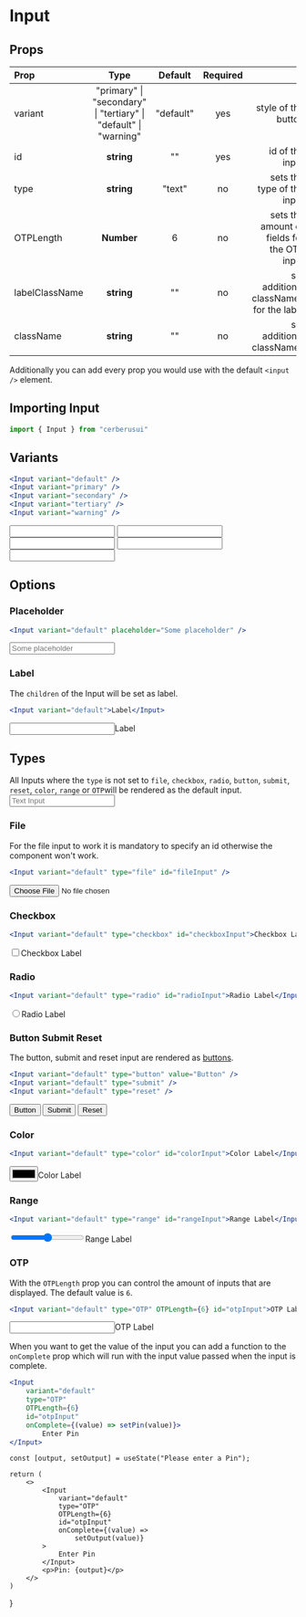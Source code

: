 
# Input
## Props
|Prop|Type|Default| Required | |
| :------------ | :---------: | :----------: | :----------: | ----------: |
| variant       |    "primary" &#124; "secondary" &#124; "tertiary" &#124; <br /> "default" &#124; "warning"    | "default" | yes | style of the button
| id     |    **string**     |    "" | yes | id of the input
| type | **string** |    "text" | no | sets the type of the input
| OTPLength | **Number** | 6 | no | sets the amount of fields for the OTP input
| labelClassName | **string** | "" | no | set additional classNames for the label
| className | **string** | "" | no | set additional classNames

Additionally you can add every prop you would use with the default `<input />` element.


## Importing Input
```jsx copy
import { Input } from "cerberusui"
```

## Variants
```jsx copy
<Input variant="default" />
<Input variant="primary" />
<Input variant="secondary" />
<Input variant="tertiary" />
<Input variant="warning" />
```
<Input variant="default" className="mb-1" />
<Input variant="primary" className="mb-1" />
<Input variant="secondary" className="mb-1" />
<Input variant="tertiary" className="mb-1" />
<Input variant="warning" className="mb-1" />

## Options
### Placeholder
```jsx copy
<Input variant="default" placeholder="Some placeholder" />
```
<Input variant="default" placeholder="Some placeholder" />

### Label
The `children` of the Input will be set as label.
```jsx copy
<Input variant="default">Label</Input>
```
<Input variant="default">Label</Input>

## Types
All Inputs where the `type` is not set to `file`, `checkbox`, `radio`, `button`, `submit`, `reset`, `color`, `range` or `OTP`will be rendered as the default input.
<Input variant="default" placeholder="Text Input" />

### File
For the file input to work it is mandatory to specify an id otherwise the component won't work.
```jsx copy
<Input variant="default" type="file" id="fileInput" />
```
<Input variant="default" type="file" id="fileInput" />

### Checkbox
```jsx copy
<Input variant="default" type="checkbox" id="checkboxInput">Checkbox Label</Input>
```
<Input variant="default" type="checkbox" id="checkboxInput">Checkbox Label</Input>

### Radio
```jsx copy
<Input variant="default" type="radio" id="radioInput">Radio Label</Input>
```
<Input variant="default" type="radio" id="radioInput">Radio Label</Input>

### Button Submit Reset
The button, submit and reset input are rendered as [buttons](button).
```jsx copy
<Input variant="default" type="button" value="Button" />
<Input variant="default" type="submit" />
<Input variant="default" type="reset" />
```
<Input variant="default" type="button" value="Button" />
<Input variant="default" type="submit" />
<Input variant="default" type="reset" />

### Color
```jsx copy
<Input variant="default" type="color" id="colorInput">Color Label</Input>
```
<Input variant="default" type="color" id="colorInput">Color Label</Input>

### Range
```jsx copy
<Input variant="default" type="range" id="rangeInput">Range Label</Input>
```
<Input variant="default" type="range" id="rangeInput">Range Label</Input>

### OTP
With the `OTPLength` prop you can control the amount of inputs that are displayed. The default value is `6`.
```jsx copy
<Input variant="default" type="OTP" OTPLength={6} id="otpInput">OTP Label</Input>
```
<Input variant="default" type="OTP" OTPLength={6} id="otpInput">OTP Label</Input>

When you want to get the value of the input you can add a function to the `onComplete` prop which will run with the input value passed when the input is complete.

```jsx copy
<Input 
    variant="default" 
    type="OTP" 
    OTPLength={6} 
    id="otpInput" 
    onComplete={(value) => setPin(value)}>
        Enter Pin
</Input>
```

    const [output, setOutput] = useState("Please enter a Pin");

    return (
        <>
            <Input
                variant="default"
                type="OTP"
                OTPLength={6}
                id="otpInput"
                onComplete={(value) =>
                    setOutput(value)}
            >
                Enter Pin
            </Input>
            <p>Pin: {output}</p>
        </>
    )
}

<OTPExample />
